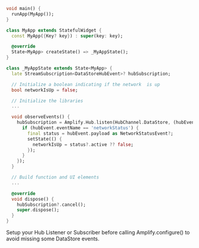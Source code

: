 ```dart
void main() {
  runApp(MyApp());
}

class MyApp extends StatefulWidget {
  const MyApp({Key? key}) : super(key: key);

  @override
  State<MyApp> createState() => _MyAppState();
}

class _MyAppState extends State<MyApp> {
  late StreamSubscription<DataStoreHubEvent>? hubSubscription;

  // Initialize a boolean indicating if the network  is up
  bool networkIsUp = false;

  // Initialize the libraries
  ...

  void observeEvents() {
    hubSubscription = Amplify.Hub.listen(HubChannel.DataStore, (hubEvent) {
      if (hubEvent.eventName == 'networkStatus') {
        final status = hubEvent.payload as NetworkStatusEvent?;
        setState(() {
          networkIsUp = status?.active ?? false;
        });
      }
    });
  }

  // Build function and UI elements
  ...

  @override
  void dispose() {
    hubSubscription?.cancel();
    super.dispose();
  }
}
```

<Callout>

Setup your Hub Listener or Subscriber before calling Amplify.configure() to avoid missing some DataStore events.

</Callout>
